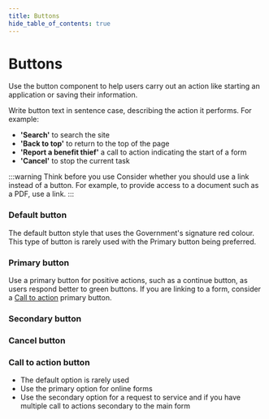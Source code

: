 ```yaml
---
title: Buttons
hide_table_of_contents: true
---
```




# Buttons
Use the button component to help users carry out an action like starting an application or saving their information.

Write button text in sentence case, describing the action it performs. For example:
* __'Search'__ to search the site
* __'Back to top'__ to return to the top of the page
* __'Report a benefit thief'__ a call to action indicating the start of a form
* __'Cancel'__ to stop the current task

:::warning Think before you use
Consider whether you should use a link instead of a button. For example, to provide access to a document such as a PDF, use a link.
:::

### Default button
The default button style that uses the Government's signature red colour.
This type of button is rarely used with the Primary button being preferred.

<NewExample
    height="50px"
    component={defaultButton.component()}
    html={defaultButton.html()}
    react={defaultButton.react()}
/>

### Primary button
Use a primary button for positive actions, such as a continue button, as users respond better to green buttons.
If you are linking to a form, consider a [Call to action](#call-to-action-button) primary button.

<NewExample
    height="50px"
    component={primaryButton.component()}
    html={primaryButton.html()}
    react={primaryButton.react()}
/>

### Secondary button

<NewExample
    height="50px"
    component={secondaryButton.component()}
    html={secondaryButton.html()}
    react={secondaryButton.react()}
/>

### Cancel button

<NewExample
    height="50px"
    component={cancelButton.component()}
    html={cancelButton.html()}
    react={cancelButton.react()}
/>

### Call to action button
* The default option is rarely used
* Use the primary option for online forms
* Use the secondary option for a request to service and if you have multiple call to actions secondary to the main form

<NewExample
    height="50px"
    component={ctaButton.component()}
    html={ctaButton.html()}
    react={ctaButton.react()}
/>